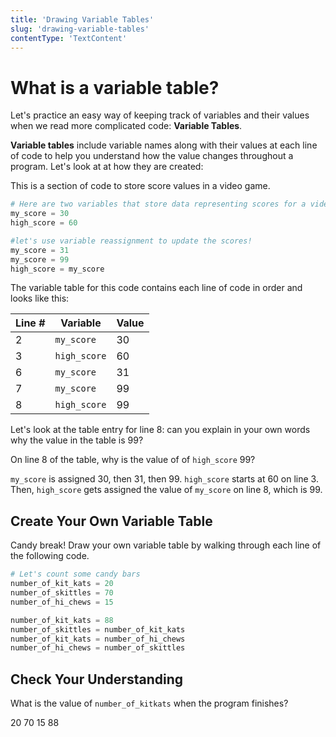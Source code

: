 ```yaml
---
title: 'Drawing Variable Tables'
slug: 'drawing-variable-tables'
contentType: 'TextContent'
---
```


# What is a variable table?

Let's practice an easy way of keeping track of variables and their values when we read more complicated code: **Variable Tables**.

**Variable tables** include variable names along with their values at each line of code to help you understand how the value changes throughout a program. Let's look at at how they are created:

This is a section of code to store score values in a video game.

```python
# Here are two variables that store data representing scores for a video game
my_score = 30
high_score = 60

#let's use variable reassignment to update the scores!
my_score = 31
my_score = 99
high_score = my_score
```

The variable table for this code contains each line of code in order and looks like this:

| Line # | Variable   | Value |
| ------ | ---------- | ----- |
| 2      | `my_score`   | 30    |
| 3      | `high_score` | 60    |
| 6      | `my_score`   | 31    |
| 7      | `my_score`   | 99    |
| 8      | `high_score` | 99    |

Let's look at the table entry for line 8: can you explain in your own words why the value in the table is 99?

<TextResponse>
  <Prompt>

On line 8 of the table, why is the value of of `high_score` 99?

  </Prompt>
  <Explanation>

`my_score` is assigned 30, then 31, then 99. `high_score` starts at 60 on line 3. Then, `high_score` gets assigned the value of `my_score` on line 8, which is 99.

  </Explanation>
  <SelfCheck />
</TextResponse>

## Create Your Own Variable Table

<Action>

Candy break! Draw your own variable table by walking through each line of the following code.

</Action>

```python
# Let's count some candy bars
number_of_kit_kats = 20
number_of_skittles = 70
number_of_hi_chews = 15

number_of_kit_kats = 88
number_of_skittles = number_of_kit_kats
number_of_kit_kats = number_of_hi_chews
number_of_hi_chews = number_of_skittles
```

## Check Your Understanding

<MultipleChoice>
  <Prompt>

What is the value of `number_of_kitkats` when the program finishes?

  </Prompt>

  <Choice>20</Choice>
  <Choice correct>70</Choice>
  <Choice>15</Choice>
  <Choice>88</Choice>
</MultipleChoice>